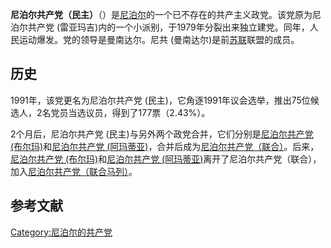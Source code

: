 {{Other uses|尼泊尔共产主义政党列表}}
{{Unreferenced|time=2019-04-10T09:59:50+00:00}}
{{Infobox Political Party
|leader1_title= |leader1_name= |leader2_title= |leader2_name= |leader3_title= |leader3_name= 
|名字       = 尼泊尔共产党（民主）
|原文名     = Communist Party of Nepal (Democratic)
|党代表色   = red
|图像       = <!-- 须加[[File:图像名|200px]] -->
|图像说明   = 
|所在国家或地区= {{NPL}}
|党首       = 曼南达尔
|总裁       = 
|主席       = 
|总书记     = 
|第一书记   = 
|秘书长     = 
|主席团     = 
|书记       = 
|发言人     = 
|创始人     = 
|建立       = 1979年
|解散       = 1991年
|兼并       = 
|分裂       = [[尼泊尔共产党_(布玛)|尼泊尔共产党 (布玛)]]
|前身       = 
|并入       = [[尼泊尔共产党（联合）_(1991年)|尼泊尔共产党（联合） (1991年)]]
|继承       = 
|总部       = 
|党报       = 
|青年组织   = 
|党员数目   = 
|统计日期   = 
|意识形态   = [[共产主义|共产主义]]<br>[[马克思列宁主义|马克思列宁主义]]
|政治立场   = [[左翼|左翼]]
|宗教信仰   = 
|国内组织   = 
|国际组织   = 
|欧洲组织   = 
|欧洲议会党团= 
|seats1_title= <!-- 议会名字 -->
|seats1      = <!-- 议会席位，如250席位中有3个席位：{{Infobox political party/seats|3|250|hex=red}} -->
|官方色彩   = <!--示例：[[紫色|紫色]]和[[金色|金色]] {{Color box|#232176}}{{Color box|#E2AF2D}} -->
|官方网站   = <!-- {{URL| }}  -->
|宣传口号   = 
|国家       = 尼泊尔
|脚注       = 
}}
'''尼泊尔共产党（民主）'''（{{lang-en|Communist Party of Nepal (Democratic)}}）是[[尼泊尔|尼泊尔]]的一个已不存在的共产主义政党。该党原为尼泊尔共产党 (雷亚玛吉)内的一个小派别，于1979年分裂出来独立建党。同年，人民运动爆发。党的领导是曼南达尔。尼共 (曼南达尔)是前[[苏联|苏联]]联盟的成员。

==历史==
1991年，该党更名为尼泊尔共产党 (民主)，它角逐1991年议会选举，推出75位候选人，2名党员当选议员，得到了177票（2.43%）。

2个月后，尼泊尔共产党 (民主)与另外两个政党合并，它们分别是[[尼泊尔共产党_(布尔玛)|尼泊尔共产党 (布尔玛)]]和[[尼泊尔共产党_(阿玛蒂亚)|尼泊尔共产党 (阿玛蒂亚)]]，合并后成为[[尼泊尔共产党（联合）_(1991年)|尼泊尔共产党（联合）]]。后来，[[尼泊尔共产党_(布尔玛)|尼泊尔共产党 (布尔玛)]]和[[尼泊尔共产党_(阿玛蒂亚)|尼泊尔共产党 (阿玛蒂亚)]]离开了尼泊尔共产党（联合），加入[[尼泊尔共产党（联合马列）|尼泊尔共产党（联合马列）]]。

==参考文献==
{{reflist}}

{{尼泊尔的共产党}}

[[Category:尼泊尔的共产党|Category:尼泊尔的共产党]]